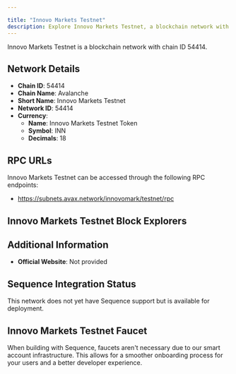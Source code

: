 ```yaml
---

title: "Innovo Markets Testnet"
description: Explore Innovo Markets Testnet, a blockchain network with chain ID 54414. Learn about its native currency, Innovo Markets Testnet Token, and how to interact with the network.
---
```




Innovo Markets Testnet is a blockchain network with chain ID 54414.

## Network Details

- **Chain ID**: 54414
- **Chain Name**: Avalanche
- **Short Name**: Innovo Markets Testnet
- **Network ID**: 54414
- **Currency**: 
  - **Name**: Innovo Markets Testnet Token
  - **Symbol**: INN
  - **Decimals**: 18

## RPC URLs

Innovo Markets Testnet can be accessed through the following RPC endpoints:

- https://subnets.avax.network/innovomark/testnet/rpc

## Innovo Markets Testnet Block Explorers



## Additional Information

- **Official Website**: Not provided

## Sequence Integration Status

This network does not yet have Sequence support but is available for deployment.

## Innovo Markets Testnet Faucet

When building with Sequence, faucets aren't necessary due to our smart account infrastructure. This allows for a smoother onboarding process for your users and a better developer experience.
